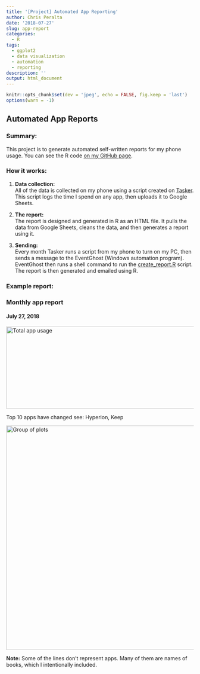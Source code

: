 ```yaml
---
title: '[Project] Automated App Reporting'
author: Chris Peralta
date: '2018-07-27'
slug: app-report
categories:
  - R
tags:
  - ggplot2
  - data visualization
  - automation
  - reporting
description: ''
output: html_document
---
```


```r
knitr::opts_chunk$set(dev = 'jpeg', echo = FALSE, fig.keep = 'last')
options(warn = -1)
```

## Automated App Reports

### Summary: 
This project is to generate automated self-written reports for my phone usage. You can see the R code [on my GitHub page](https://github.com/visuelledata/AppReports). 

### How it works: 
1) **Data collection:**  
All of the data is collected on my phone using a script created on [Tasker](https://play.google.com/store/apps/details?id=net.dinglisch.android.taskerm&hl=en). This script logs the time I spend on any app, then uploads it to Google Sheets. 

2) **The report:**  
The report is designed and generated in R as an HTML file. It pulls the data from Google Sheets, cleans the data, and then generates a report using it.  

3) **Sending:**  
Every month Tasker runs a script from my phone to turn on my PC, then sends a message to the EventGhost (Windows automation program). EventGhost then runs a shell command to run the [create_report.R](https://github.com/visuelledata/AppReports/blob/master/create_report.R) script. The report is then generated and emailed using R. 



### Example report: 
<div align="right">
### Monthly app report
#### July 27, 2018
</div>
<img src="/////static/img/plot1.jpeg" alt="Total app usage" height="220" width="600">

Top 10 apps have changed see: Hyperion, Keep

<img src="/////static/img/plot2.jpeg" alt="Group of plots" height="600" width="600">

**Note:** Some of the lines don't represent apps. Many of them are names of books, which I intentionally included. 

